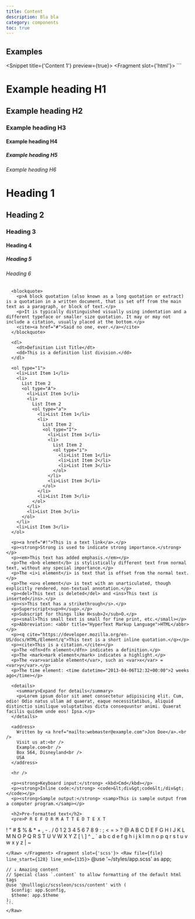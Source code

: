 ```yaml
---
title: Content
description: Bla bla
category: components
toc: true
---
```



## Examples

<Snippet title={'Content 1'} preview={true}>
  <Fragment slot={'html'}>
    <Raw file={file} line_start={16} line_end={121}>
    ```
    <div class="content">
      <h1>Example heading H1</h1>
      <h2>Example heading H2</h2>
      <h3>Example heading H3</h3>
      <h4>Example heading H4</h4>
      <h5>Example heading H5</h5>
      <h6>Example heading H6</h6>
      <h1>Heading 1</h1>
      <h2>Heading 2</h2>
      <h3>Heading 3</h3>
      <h4>Heading 4</h4>
      <h5>Heading 5</h5>
      <h6>Heading 6</h6>

      <blockquote>
        <p>A block quotation (also known as a long quotation or extract) is a quotation in a written document, that is set off from the main text as a paragraph, or block of text.</p>
        <p>It is typically distinguished visually using indentation and a different typeface or smaller size quotation. It may or may not include a citation, usually placed at the bottom.</p>
        <cite><a href="#">Said no one, ever.</a></cite>
      </blockquote>

      <dl>
        <dt>Definition List Title</dt>
        <dd>This is a definition list division.</dd>
      </dl>

      <ol type="1">
        <li>List Item 1</li>
        <li>
          List Item 2
          <ol type="A">
            <li>List Item 1</li>
            <li>
              List Item 2
              <ol type="a">
                <li>List Item 1</li>
                <li>
                  List Item 2
                  <ol type="I">
                    <li>List Item 1</li>
                    <li>
                      List Item 2
                      <ol type="i">
                        <li>List Item 1</li>
                        <li>List Item 2</li>
                        <li>List Item 3</li>
                      </ol>
                    </li>
                    <li>List Item 3</li>
                  </ol>
                </li>
                <li>List Item 3</li>
              </ol>
            </li>
            <li>List Item 3</li>
          </ol>
        </li>
        <li>List Item 3</li>
      </ol>

      <p><a href="#!">This is a text link</a>.</p>
      <p><strong>Strong is used to indicate strong importance.</strong></p>
      <p><em>This text has added emphasis.</em></p>
      <p>The <b>b element</b> is stylistically different text from normal text, without any special importance.</p>
      <p>The <i>i element</i> is text that is offset from the normal text.</p>
      <p>The <u>u element</u> is text with an unarticulated, though explicitly rendered, non-textual annotation.</p>
      <p><del>This text is deleted</del> and <ins>This text is inserted</ins>.</p>
      <p><s>This text has a strikethrough</s>.</p>
      <p>Superscript<sup>®</sup>.</p>
      <p>Subscript for things like H<sub>2</sub>O.</p>
      <p><small>This small text is small for fine print, etc.</small></p>
      <p>Abbreviation: <abbr title="HyperText Markup Language">HTML</abbr></p>
      <p><q cite="https://developer.mozilla.org/en-US/docs/HTML/Element/q">This text is a short inline quotation.</q></p>
      <p><cite>This is a citation.</cite></p>
      <p>The <dfn>dfn element</dfn> indicates a definition.</p>
      <p>The <mark>mark element</mark> indicates a highlight.</p>
      <p>The <var>variable element</var>, such as <var>x</var> = <var>y</var>.</p>
      <p>The time element: <time datetime="2013-04-06T12:32+00:00">2 weeks ago</time></p>

      <details>
        <summary>Expand for details</summary>
        <p>Lorem ipsum dolor sit amet consectetur adipisicing elit. Cum, odio! Odio natus ullam ad quaerat, eaque necessitatibus, aliquid distinctio similique voluptatibus dicta consequuntur animi. Quaerat facilis quidem unde eos! Ipsa.</p>
      </details>

      <address>
        Written by <a href="mailto:webmaster@example.com">Jon Doe</a>.<br />
        Visit us at:<br />
        Example.com<br />
        Box 564, Disneyland<br />
        USA
      </address>

      <hr />

      <p><strong>Keyboard input:</strong> <kbd>Cmd</kbd></p>
      <p><strong>Inline code:</strong> <code>&lt;div&gt;code&lt;/div&gt;</code></p>
      <p><strong>Sample output:</strong> <samp>This is sample output from a computer program.</samp></p>

      <h2>Pre-formatted text</h2>
      <pre>P R E F O R M A T T E D T E X T
! " # $ % &amp; * + , - . /
0 1 2 3 4 5 6 7 8 9 : ; &lt; = &gt; ?
@ A B C D E F G H I J K L M N O
P Q R S T U V W X Y Z [ \ ] ^ _
` a b c d e f g h i j k l m n o
p q r s t u v w x y z | ~ </pre>
    </div>
    ```
    </Raw>
  </Fragment>
  <Fragment slot={'scss'}>
    <Raw file={file} line_start={128} line_end={135}>
    ```
    @use '~/styles/app.scss' as app;

    // ↓ Amazing content
    // Special class `.content` to allow formatting of the default html tags
    @use '@nulllogic/scssleon/scss/content' with (
      $config: app.$config,
      $theme: app.$theme
    );
    ```
    </Raw>
  </Fragment>
</Snippet>